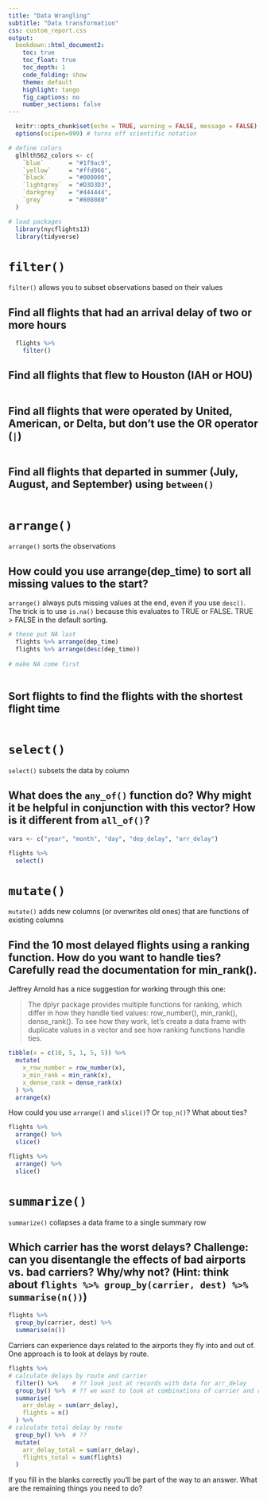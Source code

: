```yaml
---
title: "Data Wrangling"
subtitle: "Data transformation"
css: custom_report.css
output: 
  bookdown::html_document2:
    toc: true
    toc_float: true
    toc_depth: 1
    code_folding: show
    theme: default
    highlight: tango
    fig_captions: no
    number_sections: false
---
```


```r
  knitr::opts_chunk$set(echo = TRUE, warning = FALSE, message = FALSE)
  options(scipen=999) # turns off scientific notation

# define colors
  glhlth562_colors <- c(
    `blue`       = "#1f9ac9",
    `yellow`     = "#ffd966",
    `black`      = "#000000",
    `lightgrey`  = "#D3D3D3",
    `darkgrey`   = "#444444",
    `grey`       = "#808080"
  )

# load packages
  library(nycflights13)
  library(tidyverse)
```

# `filter()`

`filter()` allows you to subset observations based on their values 

## Find all flights that had an arrival delay of two or more hours

```r
  flights %>% 
    filter()
```

## Find all flights that flew to Houston (IAH or HOU)

```r

```

## Find all flights that were operated by United, American, or Delta, but don't use the OR operator (`|`)

```r

```

## Find all flights that departed in summer (July, August, and September) using `between()`

```r

```

# `arrange()`

`arrange()` sorts the observations

## How could you use arrange(dep_time) to sort all missing values to the start?

`arrange()` always puts missing values at the end, even if you use `desc()`. The trick is to use `is.na()` because this evaluates to TRUE or FALSE. TRUE > FALSE in the default sorting.

```r
# these put NA last
  flights %>% arrange(dep_time)
  flights %>% arrange(desc(dep_time))
  
# make NA come first
  
```

## Sort flights to find the flights with the shortest flight time

```r

```

# `select()`

`select()` subsets the data by column

## What does the `any_of()` function do? Why might it be helpful in conjunction with this vector? How is it different from `all_of()`?

```r
vars <- c("year", "month", "day", "dep_delay", "arr_delay")

flights %>% 
  select()
```

# `mutate()`

`mutate()` adds new columns (or overwrites old ones) that are functions of existing columns

## Find the 10 most delayed flights using a ranking function. How do you want to handle ties? Carefully read the documentation for min_rank().

Jeffrey Arnold has a nice suggestion for working through this one:

> The dplyr package provides multiple functions for ranking, which differ in how they handle tied values: row_number(), min_rank(), dense_rank(). To see how they work, let’s create a data frame with duplicate values in a vector and see how ranking functions handle ties.

```r
tibble(x = c(10, 5, 1, 5, 5)) %>%
  mutate(
    x_row_number = row_number(x),
    x_min_rank = min_rank(x),
    x_dense_rank = dense_rank(x)
  ) %>%
  arrange(x)
```

How could you use `arrange()` and `slice()`? Or `top_n()`? What about ties?

```r
flights %>%
  arrange() %>%
  slice()

flights %>%
  arrange() %>%
  slice()
```
# `summarize()`

`summarize()` collapses a data frame to a single summary row

## Which carrier has the worst delays? Challenge: can you disentangle the effects of bad airports vs. bad carriers? Why/why not? (Hint: think about `flights %>% group_by(carrier, dest) %>% summarise(n())`)

```r
flights %>% 
  group_by(carrier, dest) %>% 
  summarise(n())
```

Carriers can experience days related to the airports they fly into and out of. One approach is to look at delays by route.

```r
flights %>%
# calculate delays by route and carrier
  filter() %>%    # ?? look just at records with data for arr_delay
  group_by() %>%  # ?? we want to look at combinations of carrier and route
  summarise(
    arr_delay = sum(arr_delay),
    flights = n()
  ) %>%
# calculate total delay by route
  group_by() %>%  # ??
  mutate(
    arr_delay_total = sum(arr_delay),
    flights_total = sum(flights)
  ) 
```
If you fill in the blanks correctly you'll be part of the way to an answer. What are the remaining things you need to do?



